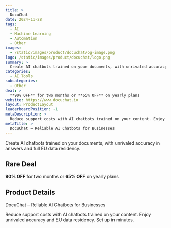 ```yaml
---
title: >
  DocuChat
date: 2024-11-28
tags:
  - AI
  - Machine Learning
  - Automation
  - Other
images:
  - /static/images/product/docuchat/og-image.png
logo: /static/images/product/docuchat/logo.png
summary: >
  Create AI chatbots trained on your documents, with unrivaled accuracy in answers and full EU data residency.
categories:
  - AI Tools
subcategories:
  - Other
deal: >
  **90% OFF** for two months or **65% OFF** on yearly plans
website: https://www.docuchat.io
layout: ProductLayout
leaderboardPosition: -1
metaDescription: >
  Reduce support costs with AI chatbots trained on your content. Enjoy unrivaled accuracy and EU data residency. Set up in minutes.
metaTitle: >
  DocuChat – Reliable AI Chatbots for Businesses
---
```

Create AI chatbots trained on your documents, with unrivaled accuracy in answers and full EU data residency.

## Rare Deal

**90% OFF** for two months or **65% OFF** on yearly plans

## Product Details

DocuChat – Reliable AI Chatbots for Businesses

Reduce support costs with AI chatbots trained on your content. Enjoy unrivaled accuracy and EU data residency. Set up in minutes.
